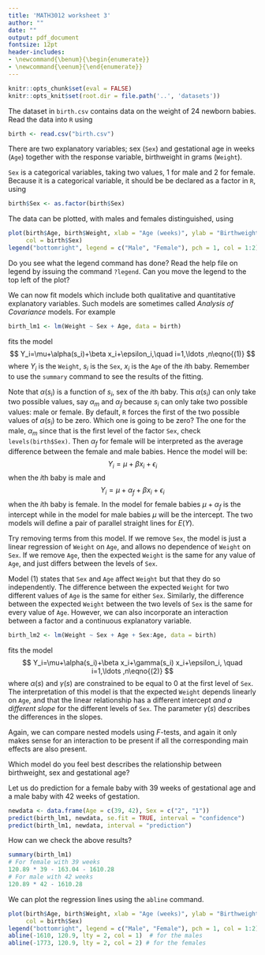 ```yaml
---
title: 'MATH3012 worksheet 3'
author: ""
date: ""
output: pdf_document
fontsize: 12pt
header-includes:
- \newcommand{\benum}{\begin{enumerate}}
- \newcommand{\eenum}{\end{enumerate}}
---
```


```r
knitr::opts_chunk$set(eval = FALSE)
knitr::opts_knit$set(root.dir = file.path('..', 'datasets'))
```

The dataset in `birth.csv` contains data on the weight of 24 newborn babies. 
Read the data into `R` using 
```r
birth <- read.csv("birth.csv")
```

There are two explanatory variables; sex (`Sex`)
and gestational age in weeks (`Age`) together
with the response variable, birthweight in grams (`Weight`).

`Sex` is a categorical variables, taking two values, 1 for male and 2 for female.
Because it is a categorical variable, it should be
be declared as a factor in `R`, using

```r
birth$Sex <- as.factor(birth$Sex)
```

The data can be plotted, with males and females distinguished, using
```r
plot(birth$Age, birth$Weight, xlab = "Age (weeks)", ylab = "Birthweight (grams)",
     col = birth$Sex)
legend("bottomright", legend = c("Male", "Female"), pch = 1, col = 1:2)
```
Do you see what the legend command has done? Read the help file on
legend by issuing the command `?legend`. Can you move the legend
to the top left of the plot?

We can now fit models which include both qualitative and
quantitative explanatory variables.
Such models are sometimes called *Analysis of Covariance* models.
For example
```r
birth_lm1 <- lm(Weight ~ Sex + Age, data = birth)
```

fits the model
$$
Y_i=\mu+\alpha(s_i)+\beta x_i+\epsilon_i,\quad i=1,\ldots ,n\eqno{(1)}
$$
where $Y_i$ is the `Weight`, $s_{i}$ is the `Sex`, $x_{i}$ is the `Age` of
the $i$th baby.
Remember to use the `summary` command to see the results of the fitting.

Note that $\alpha(s_i)$ is a function of $s_i$, sex of the $i$th baby. This
$\alpha(s_i)$ can only take two possible values, say $\alpha_m$ and $\alpha_f$
because $s_i$ can only take two possible values: male or female.  By default,
`R` forces the first of the two possible values of  $\alpha(s_i)$ to be zero.
Which one is going to be zero? The one for the male, $\alpha_m$ since that is the
first level of the factor `Sex`, check `levels(birth$Sex)`.  Then  $\alpha_f$
for female will be interpreted as the average
difference between the female and male babies. Hence the model  will be:
$$
Y_i=\mu+ \beta x_i+\epsilon_i
$$
when the $i$th baby is male and
$$
Y_i=\mu+ \alpha_f+ \beta x_i+\epsilon_i
$$
when the $i$th baby is female. In the model for female babies $\mu+\alpha_f$ is the intercept
while in the model for male babies $\mu$ will be the intercept. The two models will define
a pair of  parallel straight lines for $E(Y)$.

Try removing terms from this model.
If we remove `Sex`, the model is just a linear regression of `Weight` on `Age`,
and allows no dependence of `Weight` on `Sex`.
If we remove `Age`, then the expected `Weight` is the same for any value of `Age`,
and just differs between the levels of `Sex`.

Model (1) states that `Sex` and `Age` affect `Weight` but that they do so independently.
The difference between the expected `Weight` for two different values of `Age` is the
same for either `Sex`. Similarly, the difference between the expected
`Weight` between the two levels of `Sex` is the
same for every value of `Age`.
However, we can also incorporate an interaction between a factor and
a continuous explanatory variable.

```r
birth_lm2 <- lm(Weight ~ Sex + Age + Sex:Age, data = birth)
```
fits the model
$$
Y_i=\mu+\alpha(s_i)+\beta x_i+\gamma(s_i)
x_i+\epsilon_i, \quad i=1,\ldots ,n\eqno{(2)}
$$
where $\alpha(s)$ and $\gamma(s)$ are constrained to be equal to 0
at the first level of `Sex`.
The interpretation of this model is that the expected `Weight` depends linearly on `Age`,
and that the linear relationship has a different
intercept *and a different slope* for the different levels of `Sex`.
The parameter $\gamma(s)$ describes the differences in the slopes.

Again, we can compare nested models using $F$-tests, and again it only
makes sense for an interaction to be present if all the corresponding
main effects are also present.

\benum
\item Which model do you feel best describes the relationship between
birthweight, sex and gestational age?
\item Let us do prediction for a female baby with 39 weeks of gestational age
 and  a male baby with 42 weeks of gestation.
```r
newdata <- data.frame(Age = c(39, 42), Sex = c("2", "1"))
predict(birth_lm1, newdata, se.fit = TRUE, interval = "confidence")
predict(birth_lm1, newdata, interval = "prediction")
```
\item How can we check the above results?
```r
summary(birth_lm1)
# For female with 39 weeks
120.89 * 39 - 163.04 - 1610.28
# For male with 42 weeks
120.89 * 42 - 1610.28
```
\item We can plot the regression lines using the `abline` command.
```r
plot(birth$Age, birth$Weight, xlab = "Age (weeks)", ylab = "Birthweight (grams)",
     col = birth$Sex)
legend("bottomright", legend = c("Male", "Female"), pch = 1, col = 1:2)
abline(-1610, 120.9, lty = 2, col = 1)  # for the males
abline(-1773, 120.9, lty = 2, col = 2) # for the females
```
\eenum
